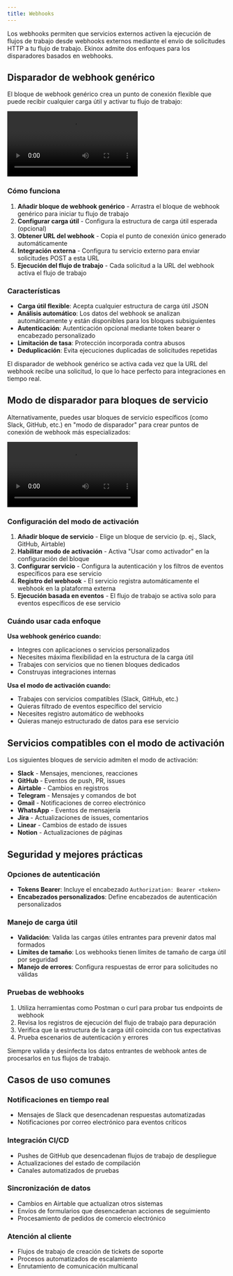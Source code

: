 ```yaml
---
title: Webhooks
---
```



Los webhooks permiten que servicios externos activen la ejecución de flujos de trabajo desde webhooks externos mediante el envío de solicitudes HTTP a tu flujo de trabajo. Ekinox admite dos enfoques para los disparadores basados en webhooks.

## Disparador de webhook genérico

El bloque de webhook genérico crea un punto de conexión flexible que puede recibir cualquier carga útil y activar tu flujo de trabajo:

<div className="mx-auto w-full overflow-hidden rounded-lg">
  <Video src="webhooks-1.mp4" width={700} height={450} />
</div>

### Cómo funciona

1. **Añadir bloque de webhook genérico** - Arrastra el bloque de webhook genérico para iniciar tu flujo de trabajo
2. **Configurar carga útil** - Configura la estructura de carga útil esperada (opcional)
3. **Obtener URL del webhook** - Copia el punto de conexión único generado automáticamente
4. **Integración externa** - Configura tu servicio externo para enviar solicitudes POST a esta URL
5. **Ejecución del flujo de trabajo** - Cada solicitud a la URL del webhook activa el flujo de trabajo

### Características

- **Carga útil flexible**: Acepta cualquier estructura de carga útil JSON
- **Análisis automático**: Los datos del webhook se analizan automáticamente y están disponibles para los bloques subsiguientes
- **Autenticación**: Autenticación opcional mediante token bearer o encabezado personalizado
- **Limitación de tasa**: Protección incorporada contra abusos
- **Deduplicación**: Evita ejecuciones duplicadas de solicitudes repetidas

<Callout type="info">
El disparador de webhook genérico se activa cada vez que la URL del webhook recibe una solicitud, lo que lo hace perfecto para integraciones en tiempo real.
</Callout>

## Modo de disparador para bloques de servicio

Alternativamente, puedes usar bloques de servicio específicos (como Slack, GitHub, etc.) en "modo de disparador" para crear puntos de conexión de webhook más especializados:

<div className="mx-auto w-full overflow-hidden rounded-lg">
  <Video src="slack-trigger.mp4" width={700} height={450} />
</div>

### Configuración del modo de activación

1. **Añadir bloque de servicio** - Elige un bloque de servicio (p. ej., Slack, GitHub, Airtable)
2. **Habilitar modo de activación** - Activa "Usar como activador" en la configuración del bloque
3. **Configurar servicio** - Configura la autenticación y los filtros de eventos específicos para ese servicio
4. **Registro del webhook** - El servicio registra automáticamente el webhook en la plataforma externa
5. **Ejecución basada en eventos** - El flujo de trabajo se activa solo para eventos específicos de ese servicio

### Cuándo usar cada enfoque

**Usa webhook genérico cuando:**
- Integres con aplicaciones o servicios personalizados
- Necesites máxima flexibilidad en la estructura de la carga útil
- Trabajes con servicios que no tienen bloques dedicados
- Construyas integraciones internas

**Usa el modo de activación cuando:**
- Trabajes con servicios compatibles (Slack, GitHub, etc.)
- Quieras filtrado de eventos específico del servicio
- Necesites registro automático de webhooks
- Quieras manejo estructurado de datos para ese servicio

## Servicios compatibles con el modo de activación

Los siguientes bloques de servicio admiten el modo de activación:

- **Slack** - Mensajes, menciones, reacciones
- **GitHub** - Eventos de push, PR, issues  
- **Airtable** - Cambios en registros
- **Telegram** - Mensajes y comandos de bot
- **Gmail** - Notificaciones de correo electrónico
- **WhatsApp** - Eventos de mensajería
- **Jira** - Actualizaciones de issues, comentarios
- **Linear** - Cambios de estado de issues
- **Notion** - Actualizaciones de páginas

## Seguridad y mejores prácticas

### Opciones de autenticación

- **Tokens Bearer**: Incluye el encabezado `Authorization: Bearer <token>`
- **Encabezados personalizados**: Define encabezados de autenticación personalizados

### Manejo de carga útil

- **Validación**: Valida las cargas útiles entrantes para prevenir datos mal formados
- **Límites de tamaño**: Los webhooks tienen límites de tamaño de carga útil por seguridad
- **Manejo de errores**: Configura respuestas de error para solicitudes no válidas

### Pruebas de webhooks

1. Utiliza herramientas como Postman o curl para probar tus endpoints de webhook
2. Revisa los registros de ejecución del flujo de trabajo para depuración
3. Verifica que la estructura de la carga útil coincida con tus expectativas
4. Prueba escenarios de autenticación y errores

<Callout type="warning">
Siempre valida y desinfecta los datos entrantes de webhook antes de procesarlos en tus flujos de trabajo.
</Callout>

## Casos de uso comunes

### Notificaciones en tiempo real
- Mensajes de Slack que desencadenan respuestas automatizadas
- Notificaciones por correo electrónico para eventos críticos

### Integración CI/CD  
- Pushes de GitHub que desencadenan flujos de trabajo de despliegue
- Actualizaciones del estado de compilación
- Canales automatizados de pruebas

### Sincronización de datos
- Cambios en Airtable que actualizan otros sistemas
- Envíos de formularios que desencadenan acciones de seguimiento
- Procesamiento de pedidos de comercio electrónico

### Atención al cliente
- Flujos de trabajo de creación de tickets de soporte
- Procesos automatizados de escalamiento
- Enrutamiento de comunicación multicanal